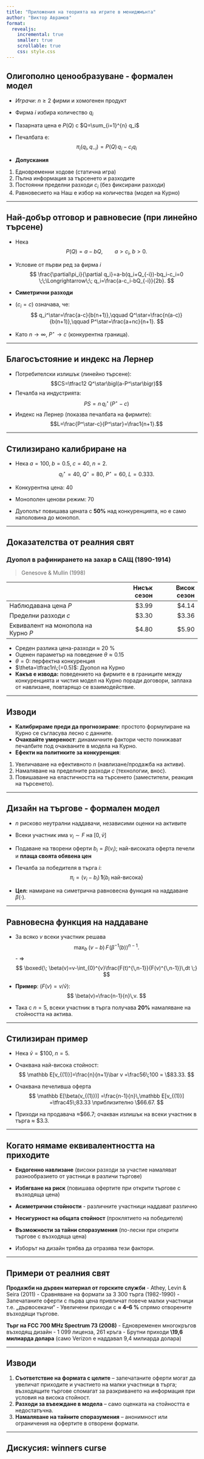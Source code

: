 ```yaml
---
title: "Приложения на теорията на игрите в мениджмънта"
author: "Виктор Аврамов"
format:
  revealjs:
    incremental: true
    smaller: true
    scrollable: true  
    css: style.css
---
```


## Олигополно ценообразуване - формален модел

- *Играчи*: $n\ge 2$ фирми и хомогенен продукт
- Фирма $i$ избира количество $q_i$
- Пазарната цена е $P(Q)$ с $Q=\sum_{i=1}^{n} q_i$
- Печалбата е:
$$\pi_i(q_i,q_{-i}) = P(Q)\,q_i - c_i q_i$$ 
 
- **Допускания**

1. Едновременни ходове (статична игра)
2. Пълна информация за търсенето и разходите
3. Постоянни пределни разходи $c_i$ (без фиксирани разходи)
4. Равновесието на Наш е избор на количества (модел на Курно)

---

## Най-добър отговор и равновесие (при линейно търсене)

- Нека
$$P(Q)=a-bQ,\qquad a>c_i,\;b>0.$$

- Условие от първи ред за фирма $i$
$$
\frac{\partial\pi_i}{\partial q_i}=a-b(q_i+Q_{-i})-bq_i-c_i=0
\;\;\Longrightarrow\;\;
q_i=\frac{a-c_i-bQ_{-i}}{2b}.
$$
- **Симетрични разходи** 

- $(c_i=c)$ означава, че:
$$
q_i^\star=\frac{a-c}{b(n+1)},\qquad
Q^\star=\frac{n(a-c)}{b(n+1)},\qquad
P^\star=\frac{a+nc}{n+1}.
$$
- Като $n\to\infty$, $P^\star\to c$ (конкурентна граница).

---

## Благосъстояние и индекс на Лернер

- Потребителски излишък (линейно търсене):
$$CS=\tfrac12 Q^\star\bigl(a-P^\star\bigr)$$
- Печалба на индустрията:
$$PS = n\,q_i^\star\,(P^\star-c)$$
- Индекс на Лернер (показва печалбата на фирмите):
$$L=\frac{P^\star-c}{P^\star}=\frac1{n+1}.$$

---

## Стилизирано калибриране на 

- Нека $a=100,\;b=0.5,\;c=40,\;n=2$.
$$
q_i^\star = 40,\;
Q^\star = 80,\;
P^\star = 60,\;
L = 0.333.
$$

- Конкурентна цена: $40$
- Монополен ценови режим: $70$
- Дуополът повишава цената с **50%** над конкуренцията, но е само наполовина до монопол.

---

## Доказателства от реалния свят
### Дуопол в рафинирането на захар в САЩ (1890-1914)

> Genesove & Mullin (1998)

| | Нисък сезон | Висок сезон |
|---------------------|------------:|------------:|
| Наблюдавана цена $P$ | \$3.99 | \$4.14 |
| Пределни разходи $c$ | \$3.30 | \$3.36 |
| Еквивалент на монопола на Курно $P$ | \$4.80 | \$5.90 |

- Среден разлика цена-разходи ≈ 20 %
- Оценен параметър на поведение $\theta\approx0.15$
- $\theta=0$: перфектна конкуренция
- $\theta=\tfrac1n\;(=0.5)$: Дуопол на Курно
- **Какъв е извода:** поведението на фирмите е в границите между конкуренцията и чистия модел на Курно поради договори, заплаха от навлизане, повтарящо се взаимодействие.

---

## Изводи

- **Калибрираме преди да прогнозираме**: простото формулиране на Курно се съгласува лесно с данните.
- **Очаквайте умереност**: динамичните фактори често понижават печалбите под очакваните в модела на Курно.
- **Ефекти на политиките за конкуренция**:
1. Увеличаване на ефективното $n$ (навлизане/продажба на активи).
2. Намаляване на пределните разходи $c$ (технологии, внос).
3. Повишаване на еластичността на търсенето (заместители, реакция на търсенето).

---

## Дизайн на търгове - формален модел

- $n$ рисково неутрални наддавачи, независими оценки на активите

- Всеки участник има $v_i\sim F$ на $[0,\bar v]$

- Подаване на творени оферти $b_i=\beta(v_i)$; най-високата оферта печели и **плаща своята обявена цен**

- Печалба за победителя в търга $i$:
$$\pi_i=(v_i-b_i)\,\mathbf 1\{b_i\text{ най-висока}\}$$

- **Цел:** намиране на симетрична равновесна функция на наддаване $\beta(\cdot)$.

---

## Равновесна функция на наддаване

- За всяко $v$ всеки участник решава
$$
\max_{b}\;(v-b)\,F\!\bigl(\beta^{-1}(b)\bigr)^{n-1}.
$$
-$\;\Rightarrow\;$
$$
\boxed{\;
\beta(v)=v-\int_{0}^{v}\frac{F(t)^{\,n-1}}{F(v)^{\,n-1}}\,dt
\;}
$$

- **Пример**: ($F(v)=v/\bar v$):
$$
\beta(v)=\frac{n-1}{n}\,v.
$$

- Така с $n=5$, всеки участник в търга получава **20%** намаляване на стойността на актива.

---

## Стилизиран пример

- Нека $\bar v=\$100,\;n=5$.

- Очаквана най-висока стойност:
$$
\mathbb E[v_{(1)}]=\frac{n}{n+1}\bar v
=\frac56\;100 = \$83.33.
$$

- Очаквана печеливша оферта
$$
\mathbb E[\beta(v_{(1)})]
=\frac{n-1}{n}\,\mathbb E[v_{(1)}]
=\tfrac45\;83.33 \приблизително \$66.67.
$$

- Приходи на продавача ≈\$66.7; очакван излишък на всеки участник в търга ≈ $3.3.

---

## Когато нямаме еквивалентността на приходите

- **Ендогенно навлизане** (високи разходи за участие намаляват разнообразието от уастници в различи търгове)
- **Избягване на риск** (повишава офертите при открити търгове с възходяща цена)
- **Асиметрични стойности** - различните участници наддават различно
- **Несигурност на общата стойност** (проклятието на победителя)
- **Възможности за тайни споразумения** (по-лесни при открити търгове с възходяща цена)

- Изборът на дизайн трябва да отразява тези фактори.

---

## Примери от реалния свят

**Продажби на дървен материал от горските служби**
- Athey, Levin & Seira (2011)
- Сравняване на формати за 3 300 търга (1982-1990)
- Запечатаните оферти с първа цена привличат повече малки участници т.е. „дървосекачи“
- Увеличени приходи с **≈ 4–6 %** спрямо отворените възходящи търгове.

**Търг на FCC 700 MHz Spectrum 73 (2008)**
- Едновременен многокръгов възходящ дизайн
- 1 099 лиценза, 261 кръга
- Брутни приходи **\19,6 милиарда долара** (само Verizon е наддавал 9,4 милиарда долара)


---

## Изводи

1. **Съответствие на формата с целите** – запечатаните оферти могат да увеличат приходите и участието на малки участници в търга; възходящите търгове спомагат за разкриването на информация при условия на висока стойност.
2. **Разходи за въвеждане в модела** – само оценката на стойността е недостатъчна.
3. **Намаляване на тайните споразумения** – анонимност или ограничения на офертите в отворени формати.

---

## Дискусия: winners curse
